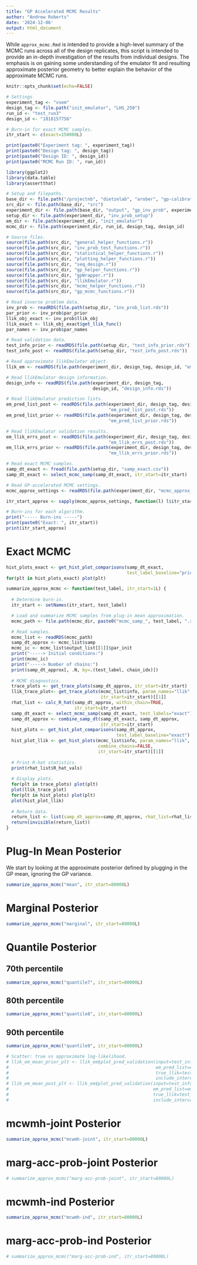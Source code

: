 ```yaml
---
title: "GP Accelerated MCMC Results"
author: "Andrew Roberts"
date: '2024-12-06'
output: html_document
---
```


While `approx_mcmc.Rmd` is intended to provide a high-level summary of the 
MCMC runs across all of the design replicates, this script is intended to 
provide an in-depth investigation of the results from individual designs. The 
emphasis is on gaining some understanding of the emulator fit and resulting 
approximate posterior geometry to better explain the behavior of the approximate
MCMC runs.

```r
knitr::opts_chunk$set(echo=FALSE)

# Settings
experiment_tag <- "vsem"
design_tag <- file.path("init_emulator", "LHS_250")
run_id <- "test_run3"
design_id <- "1018157756"

# Burn-in for exact MCMC samples.
itr_start <- c(exact=150000L)
```


```r
print(paste0("Experiment tag: ", experiment_tag))
print(paste0("Design tag: ", design_tag))
print(paste0("Design ID: ", design_id))
print(paste0("MCMC Run ID: ", run_id))
```
```r
library(ggplot2)
library(data.table)
library(assertthat)

# Setup and filepaths.
base_dir <- file.path("/projectnb", "dietzelab", "arober", "gp-calibration")
src_dir <- file.path(base_dir, "src")
experiment_dir <- file.path(base_dir, "output", "gp_inv_prob", experiment_tag)
setup_dir <- file.path(experiment_dir, "inv_prob_setup")
em_dir <- file.path(experiment_dir, "init_emulator")
mcmc_dir <- file.path(experiment_dir, run_id, design_tag, design_id)

# Source files.
source(file.path(src_dir, "general_helper_functions.r"))
source(file.path(src_dir, "inv_prob_test_functions.r"))
source(file.path(src_dir, "statistical_helper_functions.r"))
source(file.path(src_dir, "plotting_helper_functions.r"))
source(file.path(src_dir, "seq_design.r"))
source(file.path(src_dir, "gp_helper_functions.r"))
source(file.path(src_dir, "gpWrapper.r"))
source(file.path(src_dir, "llikEmulator.r"))
source(file.path(src_dir, "mcmc_helper_functions.r"))
source(file.path(src_dir, "gp_mcmc_functions.r"))
```


```r
# Read inverse problem data. 
inv_prob <- readRDS(file.path(setup_dir, "inv_prob_list.rds"))
par_prior <- inv_prob$par_prior
llik_obj_exact <- inv_prob$llik_obj
llik_exact <- llik_obj_exact$get_llik_func()
par_names <- inv_prob$par_names

# Read validation data.
test_info_prior <- readRDS(file.path(setup_dir, "test_info_prior.rds"))
test_info_post <- readRDS(file.path(setup_dir, "test_info_post.rds"))

# Read approximate llikEmulator object.
llik_em <- readRDS(file.path(experiment_dir, design_tag, design_id, "em_llik.rds"))

# Read llikEmulator design information.
design_info <- readRDS(file.path(experiment_dir, design_tag, 
                                 design_id, "design_info.rds"))

# Read llikEmulator prediction lists.
em_pred_list_post <- readRDS(file.path(experiment_dir, design_tag, design_id,
                                       "em_pred_list_post.rds"))
em_pred_list_prior <- readRDS(file.path(experiment_dir, design_tag, design_id,
                                       "em_pred_list_prior.rds"))

# Read llikEmulator validation results.
em_llik_errs_post <- readRDS(file.path(experiment_dir, design_tag, design_id,
                                       "em_llik_errs_post.rds"))
em_llik_errs_prior <- readRDS(file.path(experiment_dir, design_tag, design_id,
                                       "em_llik_errs_prior.rds"))

# Read exact MCMC samples.
samp_dt_exact <- fread(file.path(setup_dir, "samp_exact.csv"))
samp_dt_exact <- select_mcmc_samp(samp_dt_exact, itr_start=itr_start)

# Read GP-accelerated MCMC settings.
mcmc_approx_settings <- readRDS(file.path(experiment_dir, "mcmc_approx_settings.rds"))
```


```r
itr_start_approx <- sapply(mcmc_approx_settings, function(l) l$itr_start)

# Burn-ins for each algorithm.
print("----- Burn-ins -----")
print(paste0("Exact: ", itr_start))
print(itr_start_approx)
```


# Exact MCMC
```r
hist_plots_exact <- get_hist_plot_comparisons(samp_dt_exact, 
                                              test_label_baseline="prior")
for(plt in hist_plots_exact) plot(plt)
```

```r
summarize_approx_mcmc <- function(test_label, itr_start=1L) {
  
  # Determine burn-in.
  itr_start <- setNames(itr_start, test_label)

  # Load and summarize MCMC samples from plug-in mean approximation.
  mcmc_path <- file.path(mcmc_dir, paste0("mcmc_samp_", test_label, ".rds"))

  # Read samples.
  mcmc_list <- readRDS(mcmc_path)
  samp_dt_approx <- mcmc_list$samp
  mcmc_ic <- mcmc_list$output_list[[1]]$par_init
  print("-----> Initial conditions:")
  print(mcmc_ic)
  print("-----> Number of chains:")
  print(samp_dt_approx[, .N, by=.(test_label, chain_idx)])
  
  # MCMC diagnostics.
  trace_plots <- get_trace_plots(samp_dt_approx, itr_start=itr_start)
  llik_trace_plot<- get_trace_plots(mcmc_list$info, param_names="llik", 
                                    itr_start=itr_start)[[1]]
  rhat_list <- calc_R_hat(samp_dt_approx, within_chain=TRUE, 
                          itr_start=itr_start)
  samp_dt_exact <- select_mcmc_samp(samp_dt_exact, test_labels="exact")
  samp_dt_approx <- combine_samp_dt(samp_dt_exact, samp_dt_approx,
                                    itr_start=itr_start)
  hist_plots <- get_hist_plot_comparisons(samp_dt_approx,
                                          test_label_baseline="exact")
  hist_plot_llik <- get_hist_plots(mcmc_list$info, param_names="llik",
                                   combine_chains=FALSE, 
                                   itr_start=itr_start)[[1]]
  
  # Print R-hat statistics.
  print(rhat_list$R_hat_vals)
  
  # Display plots.
  for(plt in trace_plots) plot(plt)
  plot(llik_trace_plot)
  for(plt in hist_plots) plot(plt)
  plot(hist_plot_llik)
  
  # Return data.
  return_list <- list(samp_dt_approx=samp_dt_approx, rhat_list=rhat_list)
  return(invisible(return_list))
}

```

# Plug-In Mean Posterior
We start by looking at the approximate posterior defined by plugging in the
GP mean, ignoring the GP variance.

```r
summarize_approx_mcmc("mean", itr_start=80000L)
```

# Marginal Posterior

```r
summarize_approx_mcmc("marginal", itr_start=80000L)
```

# Quantile Posterior

## 70th percentile
```r
summarize_approx_mcmc("quantile7", itr_start=80000L)
```

## 80th percentile
```r
summarize_approx_mcmc("quantile8", itr_start=80000L)
```

## 90th percentile
```r
summarize_approx_mcmc("quantile9", itr_start=80000L)
```

```r
# Scatter: true vs approximate log-likelihood.
# llik_em_mean_prior_plt <- llik_em$plot_pred_validation(input=test_info_prior$input,
#                                                        em_pred_list=em_pred_list_prior,
#                                                        true_llik=test_info_prior$llik, 
#                                                        include_interval=FALSE)
# llik_em_mean_post_plt <- llik_em$plot_pred_validation(input=test_info_post$input,
#                                                       em_pred_list=em_pred_list_post,
#                                                       true_llik=test_info_post$llik, 
#                                                       include_interval=FALSE)
```

# mcwmh-joint Posterior
```r
summarize_approx_mcmc("mcwmh-joint", itr_start=80000L)
```

# marg-acc-prob-joint Posterior
```r
# summarize_approx_mcmc("marg-acc-prob-joint", itr_start=80000L)
```

# mcwmh-ind Posterior
```r
summarize_approx_mcmc("mcwmh-ind", itr_start=80000L)
```

# marg-acc-prob-ind Posterior
```r
# summarize_approx_mcmc("marg-acc-prob-ind", itr_start=80000L)
```









